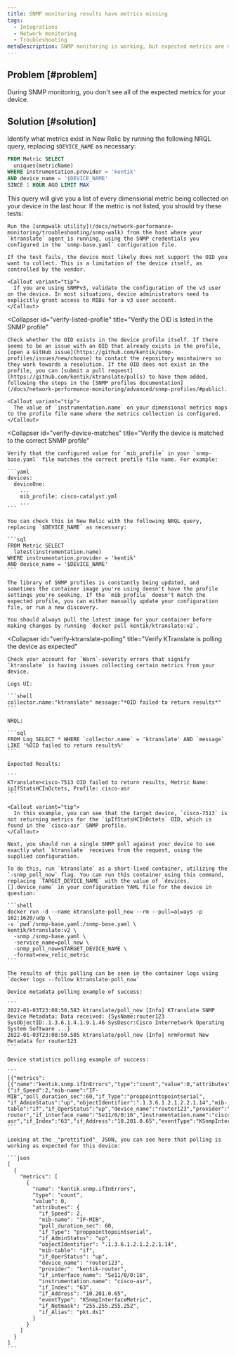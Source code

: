 ```yaml
---
title: SNMP monitoring results have metrics missing
tags:
  - Integrations
  - Network monitoring
  - Troubleshooting
metaDescription: SNMP monitoring is working, but expected metrics are missing.
---
```


## Problem [#problem]

During SNMP monitoring, you don't see all of the expected metrics for your device.

## Solution [#solution]

Identify what metrics exist in New Relic by running the following NRQL query, replacing `$DEVICE_NAME` as necessary:

```sql
FROM Metric SELECT 
  uniques(metricName) 
WHERE instrumentation.provider = 'kentik' 
AND device_name = '$DEVICE_NAME'
SINCE 1 HOUR AGO LIMIT MAX
```

This query will give you a list of every dimensional metric being collected on your device in the last hour. If the metric is not listed, you should try these tests:

<CollapserGroup>
  <Collapser
    id="verify-device-response"
    title="Verify the device responds to target OID"
  >

    Run the [snmpwalk utility](/docs/network-performance-monitoring/troubleshooting/snmp-walk) from the host where your `ktranslate` agent is running, using the SNMP credentials you configured in the `snmp-base.yaml` configuration file.
    
    If the test fails, the device most likely does not support the OID you want to collect. This is a limitation of the device itself, as controlled by the vendor.
    
    <Callout variant="tip">
      If you are using SNMPv3, validate the configuration of the v3 user on the device. In most situations, device administrators need to explicitly grant access to MIBs for a v3 user account.
    </Callout>

  </Collapser>

  <Collapser
    id="verify-listed-profile"
    title="Verify the OID is listed in the SNMP profile"
  >

    Check whether the OID exists in the device profile itself. If there seems to be an issue with an OID that already exists in the profile, [open a GitHub issue](https://github.com/kentik/snmp-profiles/issues/new/choose) to contact the repository maintainers so they work towards a resolution. If the OID does not exist in the profile, you can [submit a pull request](https://github.com/kentik/ktranslate/pulls) to have them added, following the steps in the [SNMP profiles documentation](/docs/network-performance-monitoring/advanced/snmp-profiles/#public).
    
    <Callout variant="tip">
      The value of `instrumentation.name` on your dimensional metrics maps to the profile file name where the metrics collection is configured.
    </Callout>

  </Collapser>

  <Collapser
    id="verify-device-matches"
    title="Verify the device is matched to the correct SNMP profile"
  >

    Verify that the configured value for `mib_profile` in your `snmp-base.yaml` file matches the correct profile file name. For example:
    
    ```yaml
    devices:
      deviceOne:
        ...
        mib_profile: cisco-catalyst.yml
        ...
    ```
    
    You can check this in New Relic with the following NRQL query, replacing `$DEVICE_NAME` as necessary:
    
    ```sql
    FROM Metric SELECT
      latest(instrumentation.name)
    WHERE instrumentation.provider = 'kentik'
    AND device_name = '$DEVICE_NAME'
    ```
    
    The library of SNMP profiles is constantly being updated, and sometimes the container image you're using doesn't have the profile settings you're seeking. If the `mib_profile` doesn't match the expected profile, you can either manually update your configuration file, or run a new discovery.
    
    You should always pull the latest image for your container before making changes by running `docker pull kentik/ktranslate:v2`.

  </Collapser>

  <Collapser
    id="verify-ktranslate-polling"
    title="Verify KTranslate is polling the device as expected"
  >

    Check your account for `Warn`-severity errors that signify `ktranslate` is having issues collecting certain metrics from your device.
    
    Logs UI:
    
    ```shell
    collector.name:"ktranslate" message:"*OID failed to return results*"
    ```
    
    NRQL:
    
    ```sql
    FROM Log SELECT * WHERE `collector.name` = 'ktranslate' AND `message` LIKE '%OID failed to return results%'
    ```
    
    Expected Results:
    
    ```
    KTranslate>cisco-7513 OID failed to return results, Metric Name: ipIfStatsHCInOctets, Profile: cisco-asr
    ```
    
    <Callout variant="tip">
      In this example, you can see that the target device, `cisco-7513` is not returning metrics for the `ipIfStatsHCInOctets` OID, which is found in the `cisco-asr` SNMP profile.
    </Callout>
    
    Next, you should run a single SNMP poll against your device to see exactly what `ktranslate` receives from the request, using the supplied configuration.
    
    To do this, run `ktranslate` as a short-lived container, utilizing the `-snmp_poll_now` flag. You can run this container using this command, replacing `TARGET_DEVICE_NAME` with the value of `devices.[].device_name` in your configuration YAML file for the device in question:
    
    ```shell
    docker run -d --name ktranslate-poll_now --rm --pull=always -p 162:1620/udp \
    -v `pwd`/snmp-base.yaml:/snmp-base.yaml \
    kentik/ktranslate:v2 \
      -snmp /snmp-base.yaml \
      -service_name=poll_now \
      -snmp_poll_now=$TARGET_DEVICE_NAME \
      -format=new_relic_metric
    ```
    
    The results of this polling can be seen in the container logs using `docker logs --follow ktranslate-poll_now`
    
    Device metadata polling example of success:
    
    ```
    2022-01-03T23:08:50.583 ktranslate/poll_now [Info] KTranslate SNMP Device Metadata: Data received: {SysName:router123 SysObjectID:.1.3.6.1.4.1.9.1.46 SysDescr:Cisco Internetwork Operating System Software ...}
    2022-01-03T23:08:50.585 ktranslate/poll_now [Info] nrmFormat New Metadata for router123
    ```
    
    Device statistics polling example of success:
    
    ```
    [{"metrics":[{"name":"kentik.snmp.ifInErrors","type":"count","value":0,"attributes":{"if_Speed":2,"mib-name":"IF-MIB","poll_duration_sec":60,"if_Type":"proppointtopointserial", "if_AdminStatus":"up","objectIdentifier":".1.3.6.1.2.1.2.2.1.14","mib-table":"if","if_OperStatus":"up","device_name":"router123","provider":"kentik-router","if_interface_name":"Se11/0/0:16","instrumentation.name":"cisco-asr","if_Index":"63","if_Address":"10.201.0.65","eventType":"KSnmpInterfaceMetric","if_Netmask":"255.255.255.252","if_Alias":"pkt.ds1"}}]...}]
    ```
    
    Looking at the _"prettified"_ JSON, you can see here that polling is working as expected for this device:
    
    ```json
    [
      {
        "metrics": [
          {
            "name": "kentik.snmp.ifInErrors",
            "type": "count",
            "value": 0,
            "attributes": {
              "if_Speed": 2,
              "mib-name": "IF-MIB",
              "poll_duration_sec": 60,
              "if_Type": "proppointtopointserial",
              "if_AdminStatus": "up",
              "objectIdentifier": ".1.3.6.1.2.1.2.2.1.14",
              "mib-table": "if",
              "if_OperStatus": "up",
              "device_name": "router123",
              "provider": "kentik-router",
              "if_interface_name": "Se11/0/0:16",
              "instrumentation.name": "cisco-asr",
              "if_Index": "63",
              "if_Address": "10.201.0.65",
              "eventType": "KSnmpInterfaceMetric",
              "if_Netmask": "255.255.255.252",
              "if_Alias": "pkt.ds1"
            }
          }
        ]
      }
    ]
    ```

  </Collapser>
</CollapserGroup>